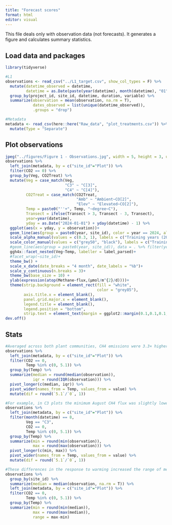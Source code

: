 ```yaml
---
title: "Forecast scores"
format: html
editor: visual
---
```


This file deals only with observation data (not forecasts). It generates a figure and calculates summary statistics.

## Load data and packages

```r
library(tidyverse)

#L1
observations <- read_csv("../L1_target.csv", show_col_types = F) %>%
  mutate(datetime_observed = datetime,
         datetime = as.Date(paste(year(datetime), month(datetime), "01", sep = "-"))) %>%
  group_by(project_id, site_id, datetime, duration, variable) %>%
  summarize(observation = mean(observation, na.rm = T),
            dates_observed = list(unique(datetime_observed)),
            .groups = "drop")

#Metadata
metadata <- read_csv(here::here("Raw_data", "plot_treatments.csv")) %>%
  mutate(Type = "Separate")

```

## Plot observations

```r
jpeg("../figures/Figure 1 - Observations.jpg", width = 5, height = 3, units = "in", res = 300)
observations %>%
  left_join(metadata, by = c("site_id"="Plot")) %>%
  filter(CO2 == 0) %>%
  group_by(Veg, CO2Treat) %>%
  mutate(Veg = case_match(Veg,
                          "C3" ~ "C[3]",
                          "C4" ~ "C[4]"),
         CO2Treat = case_match(CO2Treat,
                               "Amb" ~ "Ambient~CO[2]",
                               "Elev" ~ "Elevated~CO[2]"),
         Temp = paste0("''+", Temp, "~degree~C"),
         Transect = ifelse(Transect > 3, Transect - 3, Transect),
         year=year(datetime),
         yday = as.Date("2024-01-01") + yday(datetime) - 1) %>%
  ggplot(aes(x = yday, y = observation))+
  geom_line(aes(group = paste0(year, site_id), color = year == 2024, alpha = year == 2024))+
  scale_alpha_manual(values = c(0.3, 1), labels = c("Training years (2017 to 2023)", "Forecast year (2024)"), name = "Year")+
  scale_color_manual(values = c("grey50", "black"), labels = c("Training years (2017 to 2023)", "Forecast year (2024)"), name = "Year")+
  #geom_line(aes(group = paste0(year, site_id)), data = . %>% filter(year == 2024), size = .8)+
  ggh4x::facet_nested(Veg~Temp, labeller = label_parsed)+
  #facet_wrap(~site_id)+
  theme_bw() +
  scale_x_date(date_breaks = "4 month", date_labels = "%b")+
  scale_y_continuous(n.breaks = 3)+
  theme_bw(base_size = 10) +
  ylab(expression(atop(Methane~flux,(µmol/m^{2}/d))))+
  theme(strip.background = element_rect(fill = "white",
                                        color = "grey85"),
        axis.title.x = element_blank(),
        panel.grid.major.x = element_blank(),
        legend.title = element_blank(),
        legend.position = "bottom",
        strip.text = element_text(margin = ggplot2::margin(0.1,0.1,0.1,0.1, "lines")))
dev.off()
```

## Stats

```r
#Averaged across both plant communities, CH4 emissions were 3.3× higher and 2.4× more variable under 5.1 ºC of warming compared to ambient temperatures (median ± IQR = 543 ± 918 in +5.1 ºC and 164 ± 376 in +0 ºC; Figure 1).
observations %>%
  left_join(metadata, by = c("site_id"="Plot")) %>%
  filter(CO2 == 0, 
         Temp %in% c(0, 5.1)) %>%
  group_by(Temp) %>%
  summarize(median = round(median(observation)),
            iqr = round(IQR(observation))) %>%
  pivot_longer(c(median, iqr)) %>%
  pivot_wider(names_from = Temp, values_from = value) %>%
  mutate(dif = round(`5.1`/`0`, 1))

#For example, in C3 plots the minimum August CH4 flux was slightly lower under 5.1 ºC of warming compared to under ambient temperatures (127 vs. 138 µmol/m2/d), but the maximum observation was 4.5x higher in the experimentally warmed plots (7935 vs. 1758 vs. µmol/m2/d; Figure 2). 
observations %>%
  left_join(metadata, by = c("site_id"="Plot")) %>%
  filter(month(datetime) == 8,
         Veg == "C3",
         CO2 == 0, 
         Temp %in% c(0, 5.1)) %>%
  group_by(Temp) %>%
  summarize(min = round(min(observation)),
            max = round(max(observation))) %>%
  pivot_longer(c(min, max)) %>%
  pivot_wider(names_from = Temp, values_from = value) %>%
  mutate(dif = round(`5.1`/`0`, 1))

#These differences in the response to warming increased the range of median CH4 fluxes across all 5.1 ºC warmed plots (i.e., both C3 and C4; 372–887 µmol/m2/d) compared to ambient plots (113–267 µmol/m2/d; Figure 1). 
observations %>%
  group_by(site_id) %>%
  summarize(median = median(observation, na.rm = T)) %>%
  left_join(metadata, by = c("site_id"="Plot")) %>%
  filter(CO2 == 0, 
         Temp %in% c(0, 5.1)) %>%
  group_by(Temp) %>%
  summarize(min = round(min(median)),
            max = round(max(median)), 
            range = max-min)
```
